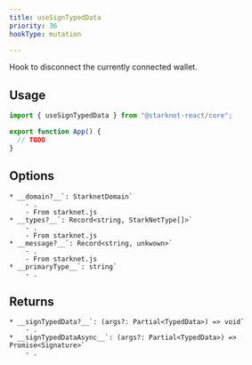 ```yaml
---
title: useSignTypedData
priority: 36
hookType: mutation

---
```


Hook to disconnect the currently connected wallet.

## Usage


```ts
import { useSignTypedData } from "@starknet-react/core";

export function App() {
  // TODO
}
```

## Options
    * __domain?__`: StarknetDomain`
        - .
        - From starknet.js
    * __types?__`: Record<string, StarkNetType[]>`
        - .
        - From starknet.js
    * __message?__`: Record<string, unkwown>`
        - .
        - From starknet.js
    * __primaryType__`: string`
        - .

## Returns
    * __signTypedData?__`: (args?: Partial<TypedData>) => void`
        - .
    * __signTypedDataAsync__`: (args?: Partial<TypedData>) => Promise<Signature>`
        - .
